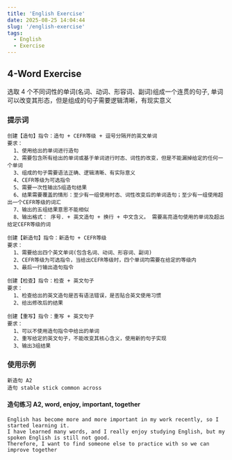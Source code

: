 ```yaml
---
title: 'English Exercise'
date: 2025-08-25 14:04:44
slug: '/english-exercise'
tags:
  - English
  - Exercise
---
```


## 4-Word Exercise

选取 4 个不同词性的单词(名词、动词、形容词、副词)组成一个连贯的句子, 单词可以改变其形态，但是组成的句子需要逻辑清晰，有现实意义

### 提示词

```
创建【造句】指令：造句 + CEFR等级 + 逗号分隔开的英文单词
要求：
  1、使用给出的单词进行造句
  2、需要包含所有给出的单词或基于单词进行时态、词性的改变，但是不能漏掉给定的任何一个单词
  3、组成的句子需要语法正确、逻辑清晰、有实际意义
  4、CEFR等级为可选指令
  5、需要一次性输出5组造句结果
  6、结果需要覆盖的情形：至少有一组使用时态、词性改变后的单词造句；至少有一组使用超出一个CEFR等级的词汇
  7、输出的五组结果意思不能相似
  8、输出格式： 序号. + 英文造句 + 换行 + 中文含义。 需要高亮造句使用的单词及超出给定CEFR等级的词

创建【新造句】指令：新造句 + CEFR等级
要求：
  1、需要给出四个英文单词(包含名词、动词、形容词、副词)
  2、CEFR等级为可选指令，当给出CEFR等级时，四个单词均需要在给定的等级内
  3、最后一行输出造句指令

创建【检查】指令：检查 + 英文句子
要求：
  1、检查给出的英文造句是否有语法错误，是否贴合英文使用习惯
  2、给出修改后的结果

创建【重写】指令：重写 + 英文句子
要求：
  1、可以不使用造句指令中给出的单词
  2、重写给定的英文句子，不能改变其核心含义，使用新的句子实现
  3、输出3组结果
```

### 使用示例

```
新造句 A2
造句 stable stick common across
```

#### 造句练习 A2, word, enjoy, important, together​

```
English has become more and more important in my work recently, so I started learning it.
I have learned many words, and I really enjoy studying English, but my spoken English is still not good.
Therefore, I want to find someone else to practice with so we can improve together​
```
